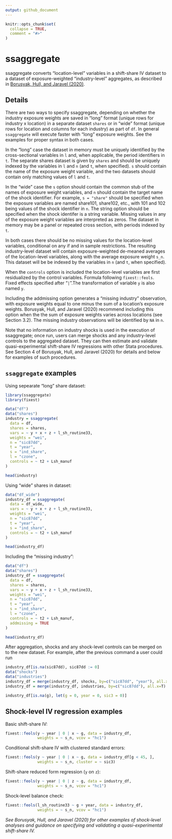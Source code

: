 ```yaml
---
output: github_document
---
```


<!-- README.md is generated from README.Rmd. Please edit that file -->

```r
knitr::opts_chunk$set(
  collapse = TRUE,
  comment = "#>"
)
```

# ssaggregate

<!-- badges: start -->
<!-- badges: end -->

ssaggregate converts "location-level" variables in a shift-share IV
dataset to a dataset of exposure-weighted "industry-level" aggregates,
as described in [Borusyak, Hull, and Jaravel (2020)](https://uc6b7982a5764cd8c439602fced8.dl.dropboxusercontent.com/cd/0/inline2/BhreAHbJxwFfC325p4h_eLzzk9UsTf2ILha-np-4EXHOruYsWACqtHjKLIyjStn8b1nhJGZj99mEZjoc1pDf1wsdkRzdug_MrLsc_sd8e4nxTcDJpMpAvIXGMAnc5-okB1jakQRZUF9_rdgB8jOevC8Z8CAbgkl2OygM9ck3nljB4a3JYgc9A3URadjmnkXaGyjvz66G11Q7kfD3k7Dum9LEOEBi57gphYl8ncporsEGA0Kc3RfHKQN_mUqyjkekupU7ggmlZ6FgfdraXawftrf794iI1RTRIeX0OG1dLv-dIVIQ00wJCyCog3AlgkJIeU4_U3mW6Bif2MIlvkLNBSXhTmjxPK-SF5kdNDCR7dO-dBv3aumB_kJwmR0PUqniDThG51sC0KXWV-jXPoGaW0FcN2DWfVaohX2KREtcU1gJyg/file).

## Details

There are two ways to specify ssaggregate, depending on whether the 
industry exposure weights are saved in "long" format (unique rows for 
industry x location) in a separate dataset `shares` or in "wide" format 
(unique rows for location and columns for each industry) as part of `df`. 
In general `ssaggregate` will execute faster with "long" exposure weights. 
See the examples for proper syntax in both cases.

In the "long" case the dataset in memory must be uniquely identified by the cross-sectional variables in `l` and, when applicable, the period identifiers in `t`. The separate shares dataset is given by `shares` and should be uniquely indexed by the variables in `l` and `n` (and `t`, when specified). `s` should contain the name of the exposure weight variable, and the two datasets should contain only matching values of `l` and `t`.
 
In the "wide" case the `s` option should contain the common stub of the names of exposure weight variables, and `n` should contain the target name of the shock identifier. For example, `s = "share"` should be specified when the exposure variables are named share101, share102, etc., with 101 and 102 being values of the shock identifier in `n`.  The string option should be specified when the shock identifer is a string variable. Missing values in any of the exposure weight variables are interpreted as zeros. The dataset in memory may be a panel or repeated cross section, with periods indexed by `t`.

In both cases there should be no missing values for the location-level variables, conditional on any if and in sample restrictions. The resulting industry-level dataset will contain exposure-weighted de-meaned averages of the location-level variables, along with the average exposure weight `s_n`. This dataset will be be indexed by the variables in `n` (and `t`, when specified).

When the `controls` option is included the location-level variables are first residualized by the control variables. Formula following `fixest::feols`. Fixed effects specified after "`|`".The transformation of variable `y` is also named `y`.

Including the addmissing option generates a "missing industry" observation, with exposure weights equal to one minus the sum of a location's exposure weights. Borusyak, Hull, and Jaravel (2020) recommend including this option when the the sum of exposure weights varies across locations (see Section 3.2). The missing industry observations will be identified by `NA` in `n`.

Note that no information on industry shocks is used in the execution of ssaggregate; once run, users can merge shocks and any industry-level controls to the aggregated dataset.  They can then estimate and validate quasi-experimental shift-share IV regressions with other Stata procedures. See Section 4 of Borusyak, Hull, and Jaravel (2020) for details and below for examples of such procedures.


## `ssaggregate` examples

Using sepearate "long" share dataset:

```r
library(ssaggregate)
library(fixest)

data("df")
data("shares")
industry = ssaggregate(
  data = df,
  shares = shares,
  vars = ~ y + x + z + l_sh_routine33,
  weights = "wei",
  n = "sic87dd",
  t = "year",
  s = "ind_share",
  l = "czone",
  controls = ~ t2 + Lsh_manuf
)

head(industry)
```

Using "wide" shares in dataset:

```r
data("df_wide")
industry_df = ssaggregate(
  data = df_wide,
  vars = ~ y + x + z + l_sh_routine33,
  weights = "wei",
  n = "sic87dd",
  t = "year",
  s = "ind_share",
  controls = ~ t2 + Lsh_manuf
)

head(industry_df)
```

Including the "missing industry":

```r
data("df")
data("shares")
industry_df = ssaggregate(
  data = df,
  shares = shares,
  vars = ~ y + x + z + l_sh_routine33,
  weights = "wei",
  n = "sic87dd",
  t = "year",
  s = "ind_share",
  l = "czone",
  controls = ~ t2 + Lsh_manuf,
  addmissing = TRUE
)

head(industry_df)
```

After aggregation, shocks and any shock-level controls can be merged on to the new dataset. For example, after the previous command a user could run
 
```r
industry_df[is.na(sic87dd), sic87dd := 0]
data("shocks")
data("industries")
industry_df = merge(industry_df, shocks, by=c("sic87dd", "year"), all.x=T)
industry_df = merge(industry_df, industries, by=c("sic87dd"), all.x=T)

industry_df[is.na(g), let(g = 0, year = 0, sic3 = 0)]
```
 

## Shock-level IV regression examples

Basic shift-share IV:

```r
fixest::feols(y ~ year | 0 | x ~ g, data = industry_df, 
              weights = ~ s_n, vcov = "hc1")
```

Conditional shift-share IV with clustered standard errors:

```r
fixest::feols(y ~ year | 0 | x ~ g, data = industry_df[g < 45, ], 
              weights = ~ s_n, cluster = ~ sic3)
```

Shift-share reduced form regression (`y` on `z`):

```r
fixest::feols(y ~ year | 0 | z ~ g, data = industry_df, 
              weights = ~ s_n, vcov = "hc1")
```

Shock-level balance check:

```r
fixest::feols(l_sh_routine33 ~ g + year, data = industry_df,
              weights = ~ s_n, vcov = "hc1")
```


*See Borusyak, Hull, and Jaravel (2020) for other examples of shock-level 
analyses and guidance on specifying and validating a quasi-experimental 
shift-share IV.*